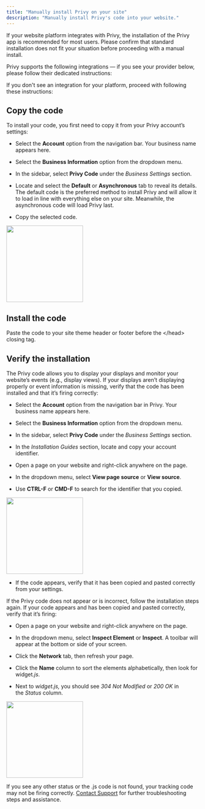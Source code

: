 ```yaml
---
title: "Manually install Privy on your site"
description: "Manually install Privy's code into your website."
---
```


If your website platform integrates with Privy, the installation of the Privy app is recommended for most users. Please confirm that standard installation does not fit your situation before proceeding with a manual install.

Privy supports the following integrations — if you see your provider below, please follow their dedicated instructions:

<CardGroup cols={4}>
  <Card title="Shopify" horizontal={true} href="/docs/learn/integrations/shopify" />

  <Card title="BigCommerce" horizontal={true} href="/docs/learn/integrations/bigcommerce" />

  <Card title="Wix" horizontal={true} href="/docs/learn/integrations/wix" />

  <Card title="Weebly" horizontal={true} href="/docs/learn/integrations/weebly" />
</CardGroup>

If you don't see an integration for your platform, proceed with following these instructions:

## Copy the code

To install your code, you first need to copy it from your Privy account’s settings:

* Select the **Account** option from the navigation bar. Your business name appears here. 

* Select the **Business Information** option from the dropdown menu. 

* In the sidebar, select **Privy Code** under the *Business Settings* section. 

* Locate and select the **Default** or **Asynchronous** tab to reveal its details. The default code is the preferred method to install Privy and will allow it to load in line with everything else on your site. Meanwhile, the asynchronous code will load Privy last.

* Copy the selected code.

<img height="200" src="/images/integrations/copy-privy-code.gif" />

## Install the code

Paste the code to your site theme header or footer before the \</head> closing tag.

## Verify the installation

The Privy code allows you to display your displays and monitor your website’s events (e.g., display views). If your displays aren’t displaying properly or event information is missing, verify that the code has been installed and that it’s firing correctly:

* Select the **Account** option from the navigation bar in Privy. Your business name appears here. 

* Select the **Business Information** option from the dropdown menu. 

* In the sidebar, select **Privy Code** under the *Business Settings* section. 

* In the *Installation Guides* section, locate and copy your account identifier.

* Open a page on your website and right-click anywhere on the page.

* In the dropdown menu, select **View page source** or **View source**.

* Use **CTRL-F** or **CMD-F** to search for the identifier that you copied.

<img height="200" src="/images/integrations/wordpress-locate-code.gif" />

* If the code appears, verify that it has been copied and pasted correctly from your settings.

If the Privy code does not appear or is incorrect, follow the installation steps again. If your code appears and has been copied and pasted correctly, verify that it’s firing: 

* Open a page on your website and right-click anywhere on the page.

* In the dropdown menu, select **Inspect Element** or **Inspect**. A toolbar will appear at the bottom or side of your screen.

* Click the **Network** tab, then refresh your page. 

* Click the **Name** column to sort the elements alphabetically, then look for widge&#x74;*.js*. 

* Next to *widget.js,* you should see *304 Not Modified* or *200 OK* in the *Status* column.

<img height="200" src="/images/integrations/Locate_JS_in_console.png" />

If you see any other status or the .js code is not found, your tracking code may not be firing correctly. [Contact Support](mailto:support@privy.com) for further troubleshooting steps and assistance.